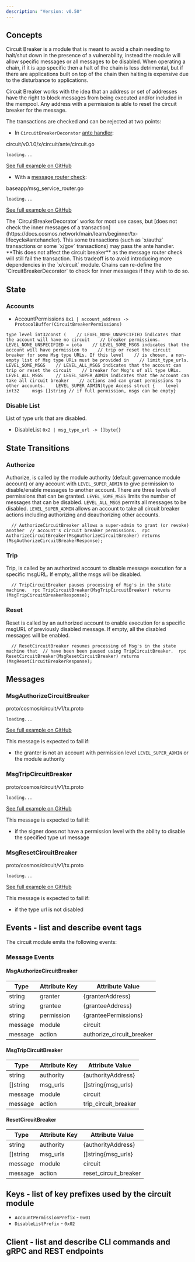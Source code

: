 ```yaml
---
description: "Version: v0.50"
---
```


## Concepts[​](#concepts "Direct link to Concepts")

Circuit Breaker is a module that is meant to avoid a chain needing to halt/shut down in the presence of a vulnerability, instead the module will allow specific messages or all messages to be disabled. When operating a chain, if it is app specific then a halt of the chain is less detrimental, but if there are applications built on top of the chain then halting is expensive due to the disturbance to applications.

Circuit Breaker works with the idea that an address or set of addresses have the right to block messages from being executed and/or included in the mempool. Any address with a permission is able to reset the circuit breaker for the message.

The transactions are checked and can be rejected at two points:

* In `CircuitBreakerDecorator` [ante handler](https://docs.cosmos.network/main/learn/advanced/baseapp#antehandler):

circuit/v0.1.0/x/circuit/ante/circuit.go

```
loading...
```

[See full example on GitHub](https://github.com/cosmos/cosmos-sdk/blob/x/circuit/v0.1.0/x/circuit/ante/circuit.go#L27-L41)

* With a [message router check](https://docs.cosmos.network/main/learn/advanced/baseapp#msg-service-router):

baseapp/msg\_service\_router.go

```
loading...
```

[See full example on GitHub](https://github.com/cosmos/cosmos-sdk/blob/v0.50.1/baseapp/msg_service_router.go#L104-L115)

<Note>
  The `CircuitBreakerDecorator` works for most use cases, but [does not check the inner messages of a transaction](https://docs.cosmos.network/main/learn/beginner/tx-lifecycle#antehandler). This some transactions (such as `x/authz` transactions or some `x/gov` transactions) may pass the ante handler. **This does not affect the circuit breaker** as the message router check will still fail the transaction. This tradeoff is to avoid introducing more dependencies in the `x/circuit` module. Chains can re-define the `CircuitBreakerDecorator` to check for inner messages if they wish to do so.
</Note>

## State[​](#state "Direct link to State")

### Accounts[​](#accounts "Direct link to Accounts")

* AccountPermissions `0x1 | account_address -> ProtocolBuffer(CircuitBreakerPermissions)`

```
type level int32const (    // LEVEL_NONE_UNSPECIFIED indicates that the account will have no circuit    // breaker permissions.    LEVEL_NONE_UNSPECIFIED = iota    // LEVEL_SOME_MSGS indicates that the account will have permission to    // trip or reset the circuit breaker for some Msg type URLs. If this level    // is chosen, a non-empty list of Msg type URLs must be provided in    // limit_type_urls.    LEVEL_SOME_MSGS    // LEVEL_ALL_MSGS indicates that the account can trip or reset the circuit    // breaker for Msg's of all type URLs.    LEVEL_ALL_MSGS     // LEVEL_SUPER_ADMIN indicates that the account can take all circuit breaker    // actions and can grant permissions to other accounts.    LEVEL_SUPER_ADMIN)type Access struct {    level int32     msgs []string // if full permission, msgs can be empty}
```

### Disable List[​](#disable-list "Direct link to Disable List")

List of type urls that are disabled.

* DisableList `0x2 | msg_type_url -> []byte{}`

## State Transitions[​](#state-transitions "Direct link to State Transitions")

### Authorize[​](#authorize "Direct link to Authorize")

Authorize, is called by the module authority (default governance module account) or any account with `LEVEL_SUPER_ADMIN` to give permission to disable/enable messages to another account. There are three levels of permissions that can be granted. `LEVEL_SOME_MSGS` limits the number of messages that can be disabled. `LEVEL_ALL_MSGS` permits all messages to be disabled. `LEVEL_SUPER_ADMIN` allows an account to take all circuit breaker actions including authorizing and deauthorizing other accounts.

```
  // AuthorizeCircuitBreaker allows a super-admin to grant (or revoke) another  // account's circuit breaker permissions.  rpc AuthorizeCircuitBreaker(MsgAuthorizeCircuitBreaker) returns (MsgAuthorizeCircuitBreakerResponse);
```

### Trip[​](#trip "Direct link to Trip")

Trip, is called by an authorized account to disable message execution for a specific msgURL. If empty, all the msgs will be disabled.

```
  // TripCircuitBreaker pauses processing of Msg's in the state machine.  rpc TripCircuitBreaker(MsgTripCircuitBreaker) returns (MsgTripCircuitBreakerResponse);
```

### Reset[​](#reset "Direct link to Reset")

Reset is called by an authorized account to enable execution for a specific msgURL of previously disabled message. If empty, all the disabled messages will be enabled.

```
  // ResetCircuitBreaker resumes processing of Msg's in the state machine that  // have been been paused using TripCircuitBreaker.  rpc ResetCircuitBreaker(MsgResetCircuitBreaker) returns (MsgResetCircuitBreakerResponse);
```

## Messages[​](#messages "Direct link to Messages")

### MsgAuthorizeCircuitBreaker[​](#msgauthorizecircuitbreaker "Direct link to MsgAuthorizeCircuitBreaker")

proto/cosmos/circuit/v1/tx.proto

```
loading...
```

[See full example on GitHub](https://github.com/cosmos/cosmos-sdk/blob/main/proto/cosmos/circuit/v1/tx.proto#L25-L75)

This message is expected to fail if:

* the granter is not an account with permission level `LEVEL_SUPER_ADMIN` or the module authority

### MsgTripCircuitBreaker[​](#msgtripcircuitbreaker "Direct link to MsgTripCircuitBreaker")

proto/cosmos/circuit/v1/tx.proto

```
loading...
```

[See full example on GitHub](https://github.com/cosmos/cosmos-sdk/blob/main/proto/cosmos/circuit/v1/tx.proto#L77-L93)

This message is expected to fail if:

* if the signer does not have a permission level with the ability to disable the specified type url message

### MsgResetCircuitBreaker[​](#msgresetcircuitbreaker "Direct link to MsgResetCircuitBreaker")

proto/cosmos/circuit/v1/tx.proto

```
loading...
```

[See full example on GitHub](https://github.com/cosmos/cosmos-sdk/blob/main/proto/cosmos/circuit/v1/tx.proto#L95-109)

This message is expected to fail if:

* if the type url is not disabled

## Events - list and describe event tags[​](#events---list-and-describe-event-tags "Direct link to Events - list and describe event tags")

The circuit module emits the following events:

### Message Events[​](#message-events "Direct link to Message Events")

#### MsgAuthorizeCircuitBreaker[​](#msgauthorizecircuitbreaker-1 "Direct link to MsgAuthorizeCircuitBreaker")

| Type    | Attribute Key | Attribute Value             |
| ------- | ------------- | --------------------------- |
| string  | granter       | \{granterAddress}           |
| string  | grantee       | \{granteeAddress}           |
| string  | permission    | \{granteePermissions}       |
| message | module        | circuit                     |
| message | action        | authorize\_circuit\_breaker |

#### MsgTripCircuitBreaker[​](#msgtripcircuitbreaker-1 "Direct link to MsgTripCircuitBreaker")

| Type      | Attribute Key | Attribute Value        |
| --------- | ------------- | ---------------------- |
| string    | authority     | \{authorityAddress}    |
| \[]string | msg\_urls     | \[]string\{msg\_urls}  |
| message   | module        | circuit                |
| message   | action        | trip\_circuit\_breaker |

#### ResetCircuitBreaker[​](#resetcircuitbreaker "Direct link to ResetCircuitBreaker")

| Type      | Attribute Key | Attribute Value         |
| --------- | ------------- | ----------------------- |
| string    | authority     | \{authorityAddress}     |
| \[]string | msg\_urls     | \[]string\{msg\_urls}   |
| message   | module        | circuit                 |
| message   | action        | reset\_circuit\_breaker |

## Keys - list of key prefixes used by the circuit module[​](#keys---list-of-key-prefixes-used-by-the-circuit-module "Direct link to Keys - list of key prefixes used by the circuit module")

* `AccountPermissionPrefix` - `0x01`
* `DisableListPrefix` - `0x02`

## Client - list and describe CLI commands and gRPC and REST endpoints[​](#client---list-and-describe-cli-commands-and-grpc-and-rest-endpoints "Direct link to Client - list and describe CLI commands and gRPC and REST endpoints")
